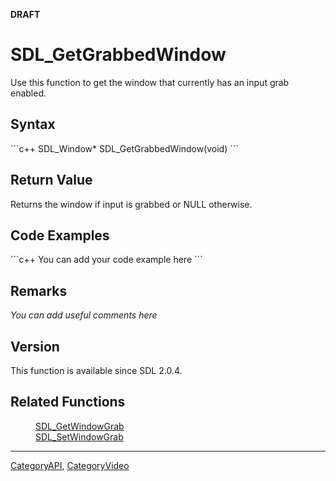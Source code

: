 <span color="red">'''DRAFT'''</span>

<!-- #*^*^*^*^*See http://wiki.libsdl.org/moin.cgi/SGFunctions for details on editing this page*^*^*^*^* -->


= SDL_GetGrabbedWindow =
Use this function to get the window that currently has an input grab enabled.




== Syntax ==
```c++
SDL_Window* SDL_GetGrabbedWindow(void)
```


== Return Value ==
Returns the window if input is grabbed or NULL otherwise.


== Code Examples ==
```c++
You can add your code example here
```

<!-- #Leave this section as-is unless you have a code example to put in.  In that case, replace You can add your code example here with your code example following the Style Guide instructions.  Leave the rest of the markup alone and delete this comment. -->


== Remarks ==
''You can add useful comments here''

<!-- #Leave this section as-is unless you have a remark to put in.  In that case, replace ''You can add useful comments here'' with your remark(s) following the Style Guide instructions.  Leave the rest of the markup alone and delete this comment. -->

== Version ==
This function is available since SDL 2.0.4.

== Related Functions ==
:[[SDL_GetWindowGrab]]
:[[SDL_SetWindowGrab]]
<!-- #Remove this section if empty -->

----
[[CategoryAPI]], [[CategoryVideo]]
<!-- #See the Style Guide for instructions on editing the footer. -->
